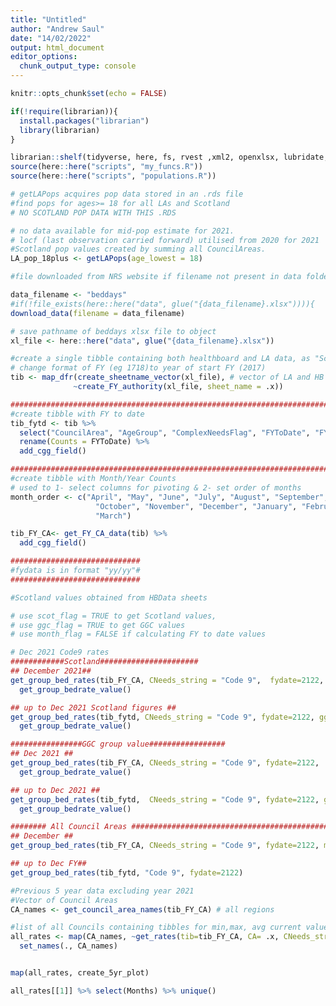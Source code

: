 ```yaml
---
title: "Untitled"
author: "Andrew Saul"
date: "14/02/2022"
output: html_document
editor_options: 
  chunk_output_type: console
---
```


```r
knitr::opts_chunk$set(echo = FALSE)
```

```r
if(!require(librarian)){
  install.packages("librarian")
  library(librarian)
}

librarian::shelf(tidyverse, here, fs, rvest ,xml2, openxlsx, lubridate, readxl, janitor, glue, rlang, phsstyles)
source(here::here("scripts", "my_funcs.R"))
source(here::here("scripts", "populations.R"))
```

```r
# getLAPops acquires pop data stored in an .rds file
#find pops for ages>= 18 for all LAs and Scotland
# NO SCOTLAND POP DATA WITH THIS .RDS

# no data available for mid-pop estimate for 2021.  
# locf (last observation carried forward) utilised from 2020 for 2021
#Scotland pop values created by summing all CouncilAreas.
LA_pop_18plus <- getLAPops(age_lowest = 18)

```

```r
#file downloaded from NRS website if filename not present in data folder

data_filename <- "beddays"
#if(!file_exists(here::here("data", glue("{data_filename}.xlsx")))){
download_data(filename = data_filename)

```

```r
# save pathname of beddays xlsx file to object 
xl_file <- here::here("data", glue("{data_filename}.xlsx"))

#create a single tibble containing both healthboard and LA data, as "Scotland" located in HB... sheets. Only "Scotland" kept from HB... sheets 
# change format of FY (eg 1718)to year of start FY (2017)
tib <- map_dfr(create_sheetname_vector(xl_file), # vector of LA and HB data from FY 12/13 until 21/22
              ~create_FY_authority(xl_file, sheet_name = .x)) 

######################################################################################
#create tibble with FY to date 
tib_fytd <- tib %>% 
  select("CouncilArea", "AgeGroup", "ComplexNeedsFlag", "FYToDate", "FY", "FY_begin") %>% 
  rename(Counts = FYToDate) %>% 
  add_cgg_field()

######################################################################################
#create tibble with Month/Year Counts
# used to 1- select columns for pivoting & 2- set order of months
month_order <- c("April", "May", "June", "July", "August", "September",
                   "October", "November", "December", "January", "February",
                   "March")

tib_FY_CA<- get_FY_CA_data(tib) %>% 
  add_cgg_field()

```

```r
#############################
#fydata is in format "yy/yy"#
#############################

#Scotland values obtained from HBData sheets

# use scot_flag = TRUE to get Scotland values,
# use ggc_flag = TRUE to get GGC values
# use month_flag = FALSE if calculating FY to date values

# Dec 2021 Code9 rates
############Scotland######################
## December 2021##
get_group_bed_rates(tib_FY_CA, CNeeds_string = "Code 9",  fydate=2122, mon= "December", ggc_flag = FALSE, scot_flag = TRUE) %>% 
  get_group_bedrate_value()

## up to Dec 2021 Scotland figures ##
get_group_bed_rates(tib_fytd, CNeeds_string = "Code 9", fydate=2122, ggc_flag = FALSE, scot_flag = TRUE)  %>% 
  get_group_bedrate_value()

################GGC group value#################
## Dec 2021 ##
get_group_bed_rates(tib_FY_CA, CNeeds_string = "Code 9", fydate=2122,  mon = "December", ggc_flag = TRUE) %>% 
  get_group_bedrate_value()

## up to Dec 2021 ##
get_group_bed_rates(tib_fytd,  CNeeds_string = "Code 9", fydate=2122, ggc_flag = TRUE)  %>% 
  get_group_bedrate_value()

######## All Council Areas ################################################
## December ##
get_group_bed_rates(tib_FY_CA, CNeeds_string = "Code 9", fydate=2122, mon = "December")

## up to Dec FY##
get_group_bed_rates(tib_fytd, "Code 9", fydate=2122)

```


```r
#Previous 5 year data excluding year 2021
#Vector of Council Areas
CA_names <- get_council_area_names(tib_FY_CA) # all regions

#list of all Councils containing tibbles for min,max, avg current values
all_rates <- map(CA_names, ~get_rates(tib=tib_FY_CA, CA= .x, CNeeds_string = "Code 9", fydate=2122, pop_objfile=LA_pop_18plus)) %>% 
  set_names(., CA_names)


map(all_rates, create_5yr_plot)

all_rates[[1]] %>% select(Months) %>% unique()
```


